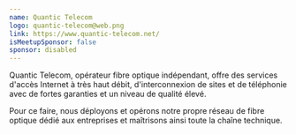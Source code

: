 ```yaml
---
name: Quantic Telecom
logo: quantic-telecom@web.png
link: https://www.quantic-telecom.net/
isMeetupSponsor: false
sponsor: disabled
---
```


Quantic Telecom, opérateur fibre optique indépendant, offre des services
d'accès Internet à très haut débit, d'interconnexion de sites et de
téléphonie avec de fortes garanties et un niveau de qualité élevé.

Pour ce faire, nous déployons et opérons notre propre réseau de fibre optique
dédié aux entreprises et maîtrisons ainsi toute la chaîne technique.